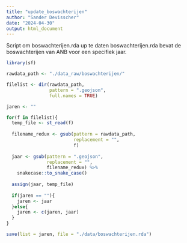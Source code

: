 ```yaml
---
title: "update_boswachterijen"
author: "Sander Devisscher"
date: "2024-04-30"
output: html_document
---
```


Script om boswachterijen.rda up te daten
boswachterijen.rda bevat de boswachterijen van ANB voor een specifiek jaar.

```r
library(sf)
```

```r
rawdata_path <- "./data_raw/boswachterijen/"

filelist <- dir(rawdata_path,
                pattern = ".geojson",
                full.names = TRUE)

jaren <- ""

for(f in filelist){
  temp_file <- st_read(f)
  
  filename_redux <- gsub(pattern = rawdata_path,
                         replacement = "",
                         f)
  
  jaar <- gsub(pattern = ".geojson",
               replacement = "",
               filename_redux) %>% 
    snakecase::to_snake_case()
  
  assign(jaar, temp_file)
  
  if(jaren == ""){
    jaren <- jaar
  }else{
    jaren <- c(jaren, jaar)
  }
}

save(list = jaren, file = "./data/boswachterijen.rda")
```

